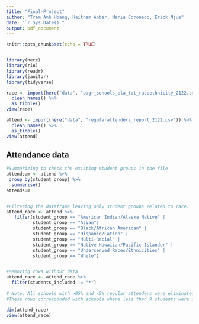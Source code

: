 ```yaml
---
title: "Final-Project"
author: "Tram Anh Hoang, Haitham Anbar, Maria Coronado, Erick Njue"
date: "`r Sys.Date()`"
output: pdf_document
---
```


```r
knitr::opts_chunk$set(echo = TRUE)


library(here)
library(rio)
library(readr)
library(janitor)
library(tidyverse)

race <- import(here("data", "pagr_schools_ela_tot_raceethnicity_2122.csv")) %>% 
  clean_names() %>%
  as_tibble()
view(race)

attend <- import(here("data", "regularattenders_report_2122.csv")) %>% 
  clean_names() %>%
  as_tibble()
view(attend)
```


## Attendance data

```r
#Summarizing to check the existing student groups in the file
attendsum <- attend %>% 
 group_by(student_group) %>% 
  summarise()
attendsum


#Filtering the dataframe leaving only student groups related to race. 
attend_race <- attend %>% 
   filter(student_group == "American Indian/Alaska Native" |
          student_group == "Asian"|
          student_group == "Black/African American" |
          student_group == "Hispanic/Latino" |
          student_group == "Multi-Racial" |
          student_group == "Native Hawaiian/Pacific Islander" |
          student_group == "Underserved Races/Ethnicities" |
          student_group == "White")


#Removing rows without data
attend_race <- attend_race %>% 
  filter(students_included != "*")
    
# Note: All schools with >95% and <5% regular attenders were eliminated. 
#These rows corresponded with schools where less than 9 students were included. 

dim(attend_race)
view(attend_race)
```

